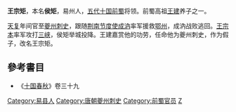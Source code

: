 '''王宗矩'''，本名'''侯矩'''，易州人，[[五代十国|五代十国]][[前蜀|前蜀]]将领。前蜀高祖[[王建_(前蜀)|王建]]养子之一。

[[天复_(唐朝)|天复]]年间官至[[夔州|夔州]][[刺史|刺史]]，跟随[[荆南节度使|荆南节度使]][[成汭|成汭]]率军援救[[鄂州|鄂州]]，成汭战败逃回。[[王宗本|王宗本]]率军攻打[[長江三峽|三峡]]，侯矩举城投降。王建嘉赏他的功劳，任命他为夔州刺史，作为假子，改名王宗矩。

==參考書目==
*《[[十国春秋|十国春秋]]》卷三十九
{{DEFAULTSORT:W}}
[[Category:易县人|Category:易县人]]
[[Category:唐朝夔州刺史|Category:唐朝夔州刺史]]
[[Category:前蜀官员|Category:前蜀官员]]
[[Category:王姓|Z]]